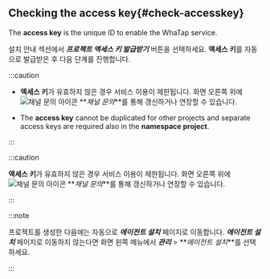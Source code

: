 ## Checking the access key{#check-accesskey}

The **access key** is the unique ID to enable the WhaTap service.  

설치 안내 섹션에서 **_프로젝트 액세스 키 발급받기_** 버튼을 선택하세요. **액세스 키**를 자동으로 발급받은 후 다음 단계를 진행합니다.

<InDoc product='kubernetes'>

:::caution

-   **액세스 키**가 유효하지 않은 경우 서비스 이용이 제한됩니다. 화면 오른쪽 위에 ![채널 문의 아이콘](/img/ico-help.svg) **_채널 문의_**를 통해 갱신하거나 연장할 수 있습니다.

-   The **access key** cannot be duplicated for other projects and separate access keys are required also in the **namespace project**.

:::

</InDoc>

<Xclude product='kubernetes'>

:::caution

**액세스 키**가 유효하지 않은 경우 서비스 이용이 제한됩니다. 화면 오른쪽 위에 ![채널 문의 아이콘](/img/ico-help.svg) **_채널 문의_**를 통해 갱신하거나 연장할 수 있습니다.

:::

</Xclude>

:::note

프로젝트를 생성한 다음에는 자동으로 **_에이전트 설치_** 페이지로 이동합니다. **_에이전트 설치_** 페이지로 이동하지 않는다면 화면 왼쪽 메뉴에서 **_관리_** > **_에이전트 설치_**를 선택하세요.

:::
